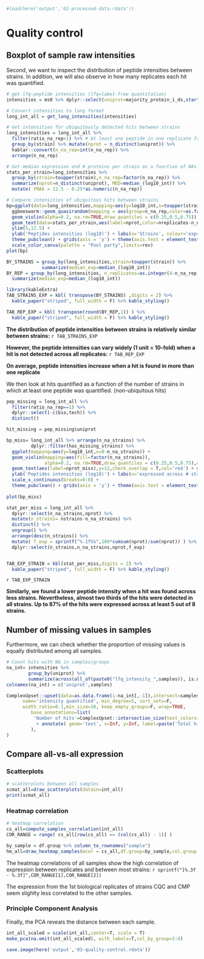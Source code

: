```r
#load(here('output','02-processed-data.rdata'))
```

# Quality control {#qc}

## Boxplot of sample raw intensities

Second, we want to inspect the distribution of peptide intensities between strains.
In addition, we will also observe in how many replicates each hit was quantified.

```r
# get lfq-peptide intensities (lfq=label-free quantitation) 
intensities = ms0 %>% dplyr::select(uniprot=majority_protein_i_ds,starts_with("lfq")) 

# Convert intensities to long format 
long_int_all = get_long_intensities(intensities)

# Get intensities for ubiquitously detected hits between strains
long_intensities = long_int_all %>% 
  filter(ratio_na_rep<1) %>% # At least one peptide in one replicate from a each strain
  group_by(strain) %>% mutate(nprot = n_distinct(uniprot)) %>% 
  hablar::convert(n_na_rep=int(n_na_rep)) %>% 
  arrange(n_na_rep)

# Get median expression and # proteins per strain as a function of NAs in replicates
stats_per_strain=long_intensities %>% 
  group_by(strain=toupper(strain),n_na_rep=factor(n_na_rep)) %>% 
  summarize(nprot=n_distinct(uniprot), MED=median_(log10_int)) %>% 
  mutate( YMAX = 12.5 - 0.25*as.numeric(n_na_rep))

# Compare intensities of ubiquitous hits between strains
bp=ggplot(data=long_intensities,mapping=aes(y=log10_int,x=toupper(strain))) +
  ggbeeswarm::geom_quasirandom(mapping = aes(group=n_na_rep,color=as.factor(nreplicates-n_na_rep)), na.rm=TRUE) +
  geom_violin(alpha=0.2, na.rm=TRUE,draw_quantiles = c(0.25,0.5,0.75)) + 
  geom_text(data=stats_per_strain,aes(label=nprot,color=nreplicates-n_na_rep,x=strain,y=YMAX),show.legend = F) +
  ylim(5,12.5) +
  ylab('Peptides intensities (log10)') + labs(x='Strains', colour='expressed in # replicates') +
  theme_pubclean() + grids(axis = 'y') + theme(axis.text = element_text(size=12)) +
  scale_color_canva(palette = "Pool party",limits=rev)
plot(bp)

BY_STRAINS = group_by(long_intensities,strain=toupper(strain)) %>% 
             summarize(median_exp=median_(log10_int))
BY_REP = group_by(long_intensities, n_replicates=as.integer(4-n_na_rep)) %>% 
  summarize(median_exp=median_(log10_int)) 

library(kableExtra)
TAB_STRAINS_EXP = kbl( transpose(BY_STRAINS) ,digits = 2) %>%
  kable_paper("striped", full_width = F) %>% kable_styling()

TAB_REP_EXP = kbl( transpose(round(BY_REP,1)) ) %>%
  kable_paper("striped", full_width = F) %>% kable_styling()  

```

**The distribution of peptide intensities between strains is relatively similar between strains:**
`r TAB_STRAINS_EXP`

**However, the peptide intensities can vary widely (1 unit = 10-fold) when a hit is not detected across all replicates:**
`r TAB_REP_EXP`

**On average, peptide intensities increase when a hit is found in more than one replicate**

We then look at hits quantified as a function of the number of strains in which 
at least one peptide was quantified. (non-ubiquitous hits)

```r
pep_missing = long_int_all %>%
  filter(ratio_na_rep==1) %>% 
  dplyr::select(-c(bio,tech)) %>% 
  distinct()

hit_missing = pep_missing$uniprot

bp_miss= long_int_all %>% arrange(n_na_strains) %>% 
         dplyr::filter(has_missing_strains) %>%
  ggplot(mapping=aes(y=log10_int,x=8-n_na_strains)) +
  geom_violin(mapping=aes(fill=factor(n_na_strains)),
              alpha=0.2, na.rm=TRUE,draw_quantiles = c(0.25,0.5,0.75),color='black',show.legend = F) +
  geom_text(aes(label=nprot_miss),y=12,check_overlap = T,col='red') + ylim(5,12) +
  ylab('Peptides intensities (log10)') + labs(x='expressed across # strains') +
  scale_x_continuous(breaks=0:8) +
  theme_pubclean() + grids(axis = 'y') + theme(axis.text = element_text(size=12))
  
plot(bp_miss)

stat_per_miss = long_int_all %>% 
  dplyr::select(n_na_strains,nprot) %>%
  mutate(n_strains= nstrains-n_na_strains) %>%
  distinct() %>% 
  ungroup() %>%
  arrange(desc(n_strains)) %>%
  mutate( f_exp = sprintf("%.1f%%",100*cumsum(nprot)/sum(nprot)) ) %>%
  dplyr::select(n_strains,n_na_strains,nprot,f_exp)


TAB_EXP_STRAIN = kbl(stat_per_miss,digits = 2) %>%
  kable_paper("striped", full_width = F) %>% kable_styling()

```

`r TAB_EXP_STRAIN`

**Similarly, we found a lower peptide intensity when a hit was found 
across less strains. Nevertheless, almost two thirds of the hits were detected in all strains.
Up to 87% of the hits were expressed across at least 5 out of 8 strains.**


## Number of missing values in samples

Furthermore, we can check whether the proportion of missing values is equally 
distributed among all samples.

```r
# Count hits with NA in samples/groups
na_int= intensities %>% 
        group_by(uniprot) %>%
        summarize(across(all_of(paste0("lfq_intensity_",samples)), is.na ) )
colnames(na_int) = c('uniprot',samples)

ComplexUpset::upset(data=as.data.frame(1-na_int[,-1]),intersect=samples,
      name='intensity quantified', min_degree=5, sort_sets=F, 
      width_ratio=0.1,min_size=10, keep_empty_groups=F, wrap=TRUE,
         base_annotations=list(
          'Number of hits'=ComplexUpset::intersection_size(text_colors=c(on_background='red', on_bar='yellow'),text=list(angle=0,hjust=0.45,size=2.8))
           + annotate( geom='text', x=Inf, y=Inf, label=paste('Total hits:', nrow(na_int)), vjust=1, hjust=1 )
         ),
)


```


## Compare all-vs-all expression

### Scatterplots

```r
# scatterplots between all samples
scmat_all=draw_scatterplots(datain=int_all)
print(scmat_all)

```

### Heatmap correlation 

```r
# heatmap correlation
cs_all=compute_samples_correlation(int_all)
COR_RANGE = range( cs_all[row(cs_all) == (col(cs_all) - 1)] )

by_sample = df.group %>% column_to_rownames("sample")
hm_all=draw_heatmap_samples(mcor = cs_all,df.group=by_sample,col.group = col.group)
```


The heatmap correlations of all samples show the high correlation of expression 
between replicates and between most strains:
`r sprintf("[%.3f - %.3f]",COR_RANGE[1],COR_RANGE[2])`

The expression from the 1st biological replicates of strains CQC and CMP seem
slighlty less correlated to the other samples.

### Principle Component Analysis

Finally, the PCA  reveals the distance between each sample.

```r
int_all_scaled = scale(int_all,center=T, scale = T)
make_pca(na.omit(int_all_scaled), with_labels=T,col_by_group=1:4)
```


```r
save.image(here('output','03-quality-control.rdata'))
```